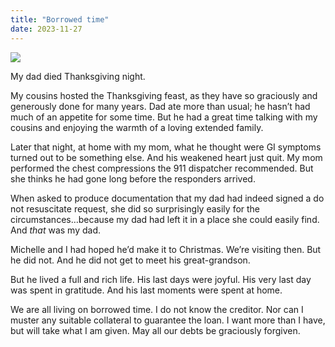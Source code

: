 ```yaml
---
title: "Borrowed time"
date: 2023-11-27
---
```


![](rick-dad.jpg)

My dad died Thanksgiving night.

My cousins hosted the Thanksgiving feast, as they have so graciously and generously done for many years.
Dad ate more than usual; he hasn't had much of an appetite for some time.
But he had a great time talking with my cousins and enjoying the warmth of a loving extended family.

Later that night, at home with my mom, what he thought were GI symptoms turned out to be something else.
And his weakened heart just quit.
My mom performed the chest compressions the 911 dispatcher recommended.
But she thinks he had gone long before the responders arrived.

When asked to produce documentation that my dad had indeed signed a do not resuscitate request, she did so surprisingly easily for the circumstances...because my dad had left it in a place she could easily find.
And _that_ was my dad.

Michelle and I had hoped he'd make it to Christmas.
We're visiting then.
But he did not.
And he did not get to meet his great-grandson.

But he lived a full and rich life.
His last days were joyful.
His very last day was spent in gratitude.
And his last moments were spent at home.

We are all living on borrowed time.
I do not know the creditor.
Nor can I muster any suitable collateral to guarantee the loan.
I want more than I have, but will take what I am given.
May all our debts be graciously forgiven.
